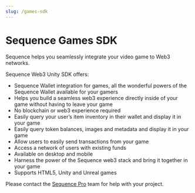 ```yaml
---
slug: /games-sdk
---
```


# Sequence Games SDK

Sequence helps you seamlessly integrate your video game to Web3 networks.

Sequence Web3 Unity SDK offers:
* Sequence Wallet integration for games, all the wonderful powers of the Sequence Wallet available for your gamers
* Helps you build a seamless web3 experience directly inside of your game without having to leave your game
* No blockchain or web3 experience required
* Easily query your user’s item inventory in their wallet and display it in your game
* Easily query token balances, images and metadata and display it in your game
* Allow users to easily send transactions from your game
* Access a network of users with existing funds
* Available on desktop and mobile
* Harness the power of the Sequence web3 stack and bring it together in your game
* Supports HTML5, Unity and Unreal games


Please contact the [Sequence Pro](https://pro.sequence.xyz) team for help with your project.
